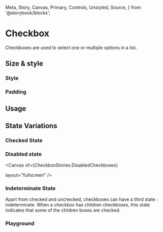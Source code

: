   Meta,
  Story,
  Canvas,
  Primary,
  Controls,
  Unstyled,
  Source,
} from '@storybook/blocks';


<Meta of={CheckboxStories} name="Guideline" />

# Checkbox

Checkboxes are used to select one or multiple options in a list.

## Size & style

### Style

### Padding

## Usage

<Canvas of={CheckboxStories.DefaultCheckbox} layout="fullscreen" />

## State Variations

### Checked State

<Canvas of={CheckboxStories.CheckedCheckbox} layout="fullscreen" />

### Disabled state

<Canvas
  of={CheckboxStories.DisabledCheckboxes}

layout="fullscreen"
/>

### Indeterminate State

Apart from checked and unchecked, checkboxes can have a third state : indeterminate.
When a checkbox has children checkboxes, this state indicates that some of the children boxes are checked.

<Canvas of={CheckboxStories.IndeterminateUseCase} layout="fullscreen" />

### Playground

<Canvas of={CheckboxStories.DefaultCheckbox} layout="fullscreen" />
<Controls of={CheckboxStories.DefaultCheckbox} />
